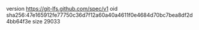 version https://git-lfs.github.com/spec/v1
oid sha256:47e165912fe77750c36d7f12a60a40a4611f0e4684d70bc7bea8df2d4bb64f3e
size 29033

